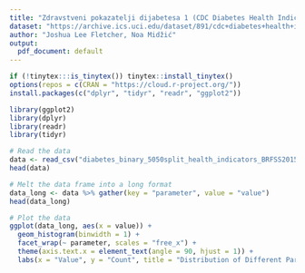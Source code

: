 ```yaml
---
title: "Zdravstveni pokazatelji dijabetesa 1 (CDC Diabetes Health Indicators)"
dataset: "https://archive.ics.uci.edu/dataset/891/cdc+diabetes+health+indicators"
author: "Joshua Lee Fletcher, Noa Midžić"
output:
  pdf_document: default
---
```


```r
if (!tinytex:::is_tinytex()) tinytex::install_tinytex()
options(repos = c(CRAN = "https://cloud.r-project.org/"))
install.packages(c("dplyr", "tidyr", "readr", "ggplot2"))

library(ggplot2)
library(dplyr)
library(readr)
library(tidyr)
```

```r
# Read the data
data <- read_csv("diabetes_binary_5050split_health_indicators_BRFSS2015.csv")
head(data)
```

```r
# Melt the data frame into a long format
data_long <- data %>% gather(key = "parameter", value = "value")
head(data_long)
```

```r
# Plot the data
ggplot(data_long, aes(x = value)) +
  geom_histogram(binwidth = 1) +
  facet_wrap(~ parameter, scales = "free_x") +
  theme(axis.text.x = element_text(angle = 90, hjust = 1)) +
  labs(x = "Value", y = "Count", title = "Distribution of Different Parameters")
```